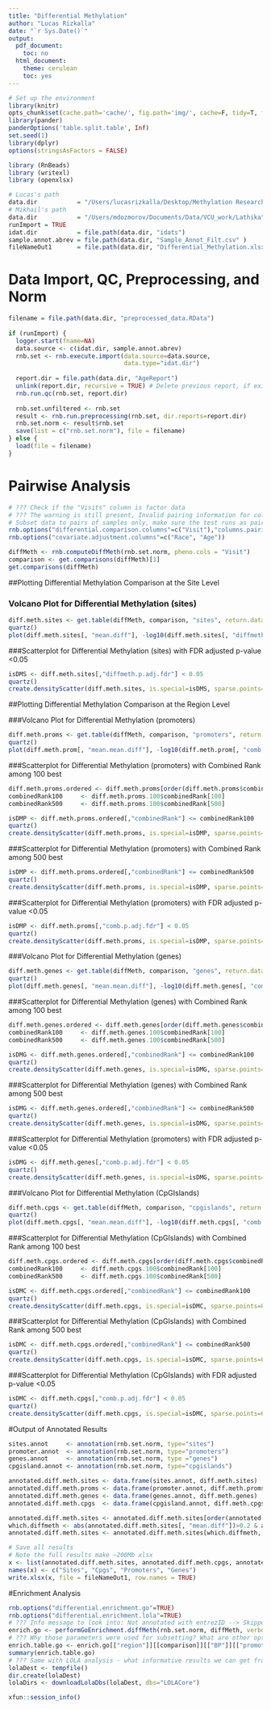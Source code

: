 ```yaml
---
title: "Differential Methylation"
author: "Lucas Rizkalla"
date: "`r Sys.Date()`"
output:
  pdf_document:
    toc: no
  html_document:
    theme: cerulean
    toc: yes
---
```


```r
# Set up the environment
library(knitr)
opts_chunk$set(cache.path='cache/', fig.path='img/', cache=F, tidy=T, fig.keep='high', echo=F, dpi=100, warnings=F, message=F, comment=NA, warning=F, results='as.is', fig.width = 10, fig.height = 6) #out.width=700, 
library(pander)
panderOptions('table.split.table', Inf)
set.seed(1)
library(dplyr)
options(stringsAsFactors = FALSE)
```

```r
library (RnBeads)
library (writexl)
library (openxlsx)
```

```r
# Lucas's path
data.dir           = "/Users/lucasrizkalla/Desktop/Methylation Research-VCU/Methylation850K/data"
# Mikhail's path
data.dir           = "/Users/mdozmorov/Documents/Data/VCU_work/Lathika"
runImport = TRUE
idat.dir           = file.path(data.dir, "idats")
sample.annot.abrev = file.path(data.dir, "Sample_Annot_Filt.csv" )
fileNameOut1       = file.path(data.dir, "Differential_Methylation.xlsx")
```

# Data Import, QC, Preprocessing, and Norm

```r
filename = file.path(data.dir, "preprocessed_data.RData")
  
if (runImport) {
  logger.start(fname=NA)
  data.source <- c(idat.dir, sample.annot.abrev)
  rnb.set <- rnb.execute.import(data.source=data.source,
                                data.type="idat.dir")
  
  report.dir = file.path(data.dir, "AgeReport")
  unlink(report.dir, recursive = TRUE) # Delete previous report, if exists, otherwise error
  rnb.run.qc(rnb.set, report.dir)
  
  rnb.set.unfiltered <- rnb.set
  result <- rnb.run.preprocessing(rnb.set, dir.reports=report.dir)
  rnb.set.norm <- result$rnb.set
  save(list = c("rnb.set.norm"), file = filename)
} else {
  load(file = filename)
}
```

# Pairwise Analysis

```r
# ??? Check if the "Visits" column is factor data
# ??? The warning is still present, Invalid pairing information for column Visit . --> Treating as unpaired.
# Subset data to pairs of samples only, make sure the test runs as paired
rnb.options("differential.comparison.columns"=c("Visit"),"columns.pairing"=c("Visit"="ID"))
rnb.options("covariate.adjustment.columns"=c("Race", "Age"))

diffMeth <- rnb.computeDiffMeth(rnb.set.norm, pheno.cols = "Visit")
comparison <- get.comparisons(diffMeth)[1]
get.comparisons(diffMeth)
```

##Plotting Differential Methylation Comparison at the Site Level

### Volcano Plot for Differential Methylation (sites)
```r
diff.meth.sites <- get.table(diffMeth, comparison, "sites", return.data.frame = TRUE)
quartz()
plot(diff.meth.sites[, "mean.diff"], -log10(diff.meth.sites[, "diffmeth.p.val"]), xlab="mean difference", ylab="-log10(diffmeth p-value)", col="blue")
```

###Scatterplot for Differential Methylation (sites) with FDR adjusted p-value <0.05
```r
isDMS <- diff.meth.sites[,"diffmeth.p.adj.fdr"] < 0.05
quartz()
create.densityScatter(diff.meth.sites, is.special=isDMS, sparse.points=0.001, add.text.cor=TRUE) + labs(x="mean.beta.A", y="mean.beta.B") + coord_fixed()
```

##Plotting Differential Methylation Comparison at the Region Level

###Volcano Plot for Differential Methylation (promoters)
```r
diff.meth.proms <- get.table(diffMeth, comparison, "promoters", return.data.frame = TRUE)
quartz()
plot(diff.meth.prom[, "mean.mean.diff"], -log10(diff.meth.prom[, "comb.p.val"]), xlab="mean difference", ylab="-log10(combined p-value)", col="blue")
```

###Scatterplot for Differential Methylation (promoters) with Combined Rank among 100 best 
```r
diff.meth.proms.ordered <- diff.meth.proms[order(diff.meth.proms$combinedRank, decreasing = FALSE), ]
combinedRank100     <- diff.meth.proms.100$combinedRank[100]
combinedRank500     <- diff.meth.proms.100$combinedRank[500]

isDMP <- diff.meth.proms.ordered[,"combinedRank"] <= combinedRank100
quartz()
create.densityScatter(diff.meth.proms, is.special=isDMP, sparse.points=0.001, add.text.cor=TRUE) + labs(x="mean.mean.beta.A", y="mean.mean.beta.B") + coord_fixed()
```

###Scatterplot for Differential Methylation (promoters) with Combined Rank among 500 best 
```r
isDMP <- diff.meth.proms.ordered[,"combinedRank"] <= combinedRank500
quartz()
create.densityScatter(diff.meth.proms, is.special=isDMP, sparse.points=0.001, add.text.cor=TRUE) + labs(x="mean.mean.beta.A", y="mean.mean.beta.B") + coord_fixed()
```

###Scatterplot for Differential Methylation (promoters) with FDR adjusted p-value <0.05 
```r
isDMP <- diff.meth.proms[,"comb.p.adj.fdr"] < 0.05
quartz()
create.densityScatter(diff.meth.proms, is.special=isDMP, sparse.points=0.001, add.text.cor=TRUE) + labs(x="mean.mean.beta.A", y="mean.mean.beta.B") + coord_fixed()
```

###Volcano Plot for Differential Methylation (genes)
```r
diff.meth.genes <- get.table(diffMeth, comparison, "genes", return.data.frame = TRUE)
quartz()
plot(diff.meth.genes[, "mean.mean.diff"], -log10(diff.meth.genes[, "comb.p.val"]), xlab="mean difference", ylab="-log10(combined p-value)", col="blue")
```

###Scatterplot for Differential Methylation (genes) with Combined Rank among 100 best 
```r
diff.meth.genes.ordered <- diff.meth.genes[order(diff.meth.genes$combinedRank, decreasing = FALSE), ]
combinedRank100     <- diff.meth.genes.100$combinedRank[100]
combinedRank500     <- diff.meth.genes.100$combinedRank[500]

isDMG <- diff.meth.genes.ordered[,"combinedRank"] <= combinedRank100
quartz()
create.densityScatter(diff.meth.genes, is.special=isDMG, sparse.points=0.001, add.text.cor=TRUE) + labs(x="mean.mean.beta.A", y="mean.mean.beta.B") + coord_fixed()

```

###Scatterplot for Differential Methylation (genes) with Combined Rank among 500 best 
```r
isDMG <- diff.meth.genes.ordered[,"combinedRank"] <= combinedRank500
quartz()
create.densityScatter(diff.meth.genes, is.special=isDMG, sparse.points=0.001, add.text.cor=TRUE) + labs(x="mean.mean.beta.A", y="mean.mean.beta.B") + coord_fixed()
```

###Scatterplot for Differential Methylation (promoters) with FDR adjusted p-value <0.05 
```r
isDMG <- diff.meth.genes[,"comb.p.adj.fdr"] < 0.05
quartz()
create.densityScatter(diff.meth.genes, is.special=isDMG, sparse.points=0.001, add.text.cor=TRUE) + labs(x="mean.mean.beta.A", y="mean.mean.beta.B") + coord_fixed()
```

###Volcano Plot for Differential Methylation (CpGIslands)
```r
diff.meth.cpgs <- get.table(diffMeth, comparison, "cpgislands", return.data.frame = TRUE)
quartz()
plot(diff.meth.cpgs[, "mean.mean.diff"], -log10(diff.meth.cpgs[, "comb.p.val"]), xlab="mean difference", ylab="-log10(combined p-value)", col="blue")
```

###Scatterplot for Differential Methylation (CpGIslands) with Combined Rank among 100 best 
```r
diff.meth.cpgs.ordered <- diff.meth.cpgs[order(diff.meth.cpgs$combinedRank, decreasing = FALSE), ]
combinedRank100     <- diff.meth.cpgs.100$combinedRank[100]
combinedRank500     <- diff.meth.cpgs.100$combinedRank[500]

isDMC <- diff.meth.cpgs.ordered[,"combinedRank"] <= combinedRank100
quartz()
create.densityScatter(diff.meth.cpgs, is.special=isDMC, sparse.points=0.001, add.text.cor=TRUE) + labs(x="mean.mean.beta.A", y="mean.mean.beta.B") + coord_fixed()
```

###Scatterplot for Differential Methylation (CpGIslands) with Combined Rank among 500 best 
```r
isDMC <- diff.meth.cpgs.ordered[,"combinedRank"] <= combinedRank500
quartz()
create.densityScatter(diff.meth.cpgs, is.special=isDMC, sparse.points=0.001, add.text.cor=TRUE) + labs(x="mean.mean.beta.A", y="mean.mean.beta.B") + coord_fixed()
```

###Scatterplot for Differential Methylation (CpGIslands) with FDR adjusted p-value <0.05 
```r
isDMC <- diff.meth.cpgs[,"comb.p.adj.fdr"] < 0.05
quartz()
create.densityScatter(diff.meth.cpgs, is.special=isDMC, sparse.points=0.001, add.text.cor=TRUE) + labs(x="mean.mean.beta.A", y="mean.mean.beta.B") + coord_fixed()
```

#Output of Annotated Results
```r
sites.annot     <- annotation(rnb.set.norm, type="sites")
promoter.annot  <- annotation(rnb.set.norm, type="promoters")
genes.annot     <- annotation(rnb.set.norm, type ="genes")
cpgisland.annot <- annotation(rnb.set.norm, type="cpgislands")

annotated.diff.meth.sites <- data.frame(sites.annot, diff.meth.sites)
annotated.diff.meth.proms <- data.frame(promoter.annot, diff.meth.proms)
annotated.diff.meth.genes <- data.frame(genes.annot, diff.meth.genes)
annotated.diff.meth.cpgs  <- data.frame(cpgisland.annot, diff.meth.cpgs)

annotated.diff.meth.sites <- annotated.diff.meth.sites[order(annotated.diff.meth.sites$combinedRank, decreasing = FALSE), ]
which.diffmeth <- abs(annotated.diff.meth.sites[, "mean.diff"])>0.2 & annotated.diff.meth.sites$diffmeth.p.adj.fdr<0.05
annotated.diff.meth.sites <- annotated.diff.meth.sites[which.diffmeth, ]

# Save all results
# Note the full results make ~200Mb xlsx
x <- list(annotated.diff.meth.sites, annotated.diff.meth.cpgs, annotated.diff.meth.proms, annotated.diff.meth.genes)
names(x) <- c("Sites", "Cpgs", "Promoters", "Genes")
write.xlsx(x, file = fileNameOut1, row.names = TRUE)
```

#Enrichment Analysis

```r
rnb.options("differential.enrichment.go"=TRUE)
rnb.options("differential.enrichment.lola"=TRUE)
# ??? Info message to look into: Not annotated with entrezID --> Skipped
enrich.go <- performGoEnrichment.diffMeth(rnb.set.norm, diffMeth, verbose=TRUE)
# ??? Why those parameters were used for subsetting? What are other options that may be informative? Why they were not selected?
enrich.table.go <- enrich.go[["region"]][[comparison]][["BP"]][["promoters"]][["rankCut_500"]][["hypo"]]
summary(enrich.table.go)
# ??? Same with LOLA analysis - what informative results we can get from there?
lolaDest <- tempfile()
dir.create(lolaDest)
lolaDirs <- downloadLolaDbs(lolaDest, dbs="LOLACore")
```


```r
xfun::session_info()
```